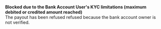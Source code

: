   
<Card title="002998" href="/errors/codes/002998">  

 **Blocked due to the Bank Account User's KYC limitations (maximum debited or credited amount reached)**  
 The payout has been refused refused because the bank account owner is not verified.  

</Card>
